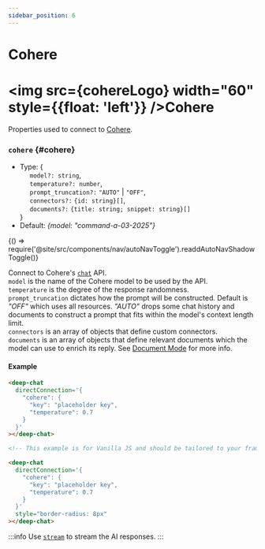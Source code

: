 ```yaml
---
sidebar_position: 6
---
```


# Cohere


# <img src={cohereLogo} width="60" style={{float: 'left'}} /><span className="direct-service-title">Cohere</span>

Properties used to connect to [Cohere](https://docs.cohere.com/docs).

### `cohere` {#cohere}

- Type: \{<br />
  &nbsp;&nbsp;&nbsp;&nbsp; `model?: string`, <br />
  &nbsp;&nbsp;&nbsp;&nbsp; `temperature?: number`, <br />
  &nbsp;&nbsp;&nbsp;&nbsp; `prompt_truncation?:` `"AUTO"` | `"OFF"`, <br />
  &nbsp;&nbsp;&nbsp;&nbsp; `connectors?:` `{id: string}[]`, <br />
  &nbsp;&nbsp;&nbsp;&nbsp; `documents?:` `{title: string; snippet: string}[]` <br />
  \}
- Default: _\{model: "command-a-03-2025"\}_


<BrowserOnly>{() => require('@site/src/components/nav/autoNavToggle').readdAutoNavShadowToggle()}</BrowserOnly>

Connect to Cohere's [`chat`](https://docs.cohere.com/v2/reference/chat) API. <br />
`model` is the name of the Cohere model to be used by the API. <br />
`temperature` is the degree of the response randomness. <br />
`prompt_truncation` dictates how the prompt will be constructed. Default is _"OFF"_ which uses all resources. _"AUTO"_ drops some chat history and documents to construct a prompt that fits within the model's context length limit. <br />
`connectors` is an array of objects that define custom connectors. <br />
`documents` is an array of objects that define relevant documents which the model can use to enrich its reply. See [Document Mode](https://docs.cohere.com/docs/retrieval-augmented-generation-rag#document-mode) for more info. <br />

#### Example

<ContainersKeyToggle>
  <ComponentContainer>
    <DeepChatBrowser
      style={{borderRadius: '8px'}}
      directConnection={{
        cohere: {
          key: 'placeholder key',
          temperature: 0.7,
        },
      }}
    ></DeepChatBrowser>
  </ComponentContainer>
  <ComponentContainer>
    <DeepChatBrowser
      style={{borderRadius: '8px'}}
      directConnection={{
        cohere: {
          temperature: 0.7,
        },
      }}
    ></DeepChatBrowser>
  </ComponentContainer>
</ContainersKeyToggle>

<Tabs>
<TabItem value="js" label="Sample code">

```html
<deep-chat
  directConnection='{
    "cohere": {
      "key": "placeholder key",
      "temperature": 0.7
    }
  }'
></deep-chat>
```

</TabItem>
<TabItem value="py" label="Full code">

```html
<!-- This example is for Vanilla JS and should be tailored to your framework (see Examples) -->

<deep-chat
  directConnection='{
    "cohere": {
      "key": "placeholder key",
      "temperature": 0.7
    }
  }'
  style="border-radius: 8px"
></deep-chat>
```

</TabItem>
</Tabs>

<LineBreak></LineBreak>

:::info
Use [`stream`](/docs/connect#Stream) to stream the AI responses.
:::

<LineBreak></LineBreak>
